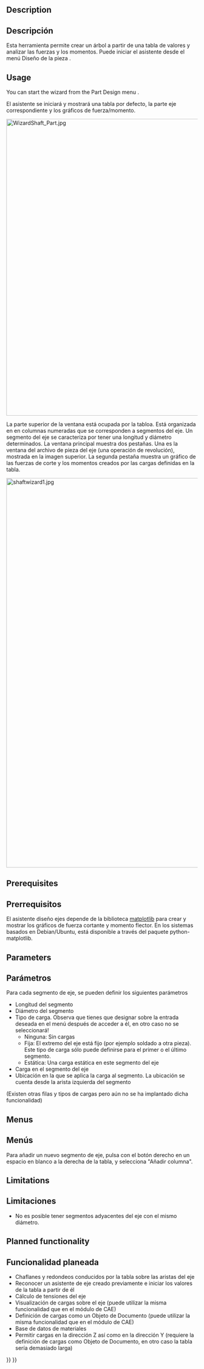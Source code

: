 <languages/>

<div class="mw-translate-fuzzy">
{{Docnav/es
|[[PartDesign_Migrate/es|Migrar]]
|[[PartDesign_InvoluteGear/es|Engranaje Evolvente]]
|[[PartDesign_Workbench/es|DiseñoPiezas]]
|IconL=PartDesign_Migrate.svg
|IconR=PartDesign_InternalExternalGear.svg
|IconC=Workbench_PartDesign.svg
}}
</div>

{{GuiCommand/es
|Name=PartDesign WizardShaft
|Name/es=DiseñoPiezas AsistenteEje
|Workbenches=[[PartDesign_Workbench/es|DiseñoPiezas]]
}}

==Description==

<div class="mw-translate-fuzzy">
==Descripción==
Esta herramienta permite crear un árbol a partir de una tabla de valores y analizar las fuerzas y los momentos. Puede iniciar el asistente desde el menú Diseño de la pieza {{MenuCommand|DiseñoPieza → [[File:PartDesign_WizardShaft.svg|20px]] Asistente Diseño Ejes...}}.
</div> 

==Usage==

You can start the wizard from the Part Design menu {{MenuCommand|Part Design → [[File:PartDesign_WizardShaft.svg|20px]] Shaft design wizard...}}.

El asistente se iniciará y mostrará una tabla por defecto, la parte eje correspondiente y los gráficos de fuerza/momento.

<div class="mw-translate-fuzzy">
[[Image:WizardShaft_Part.jpg|780px]]
{{clear}}
</div>

La parte superior de la ventana está ocupada por la tabloa. Está organizada en en columnas numeradas que se corresponden a segmentos del eje. Un segmento del eje se caracteriza por tener una longitud y diámetro determinados. La ventana principal muestra dos pestañas. Una es la ventana del archivo de pieza del eje (una operación de revolución), mostrada en la imagen superior. La segunda pestaña muestra un gráfico de las fuerzas de corte y los momentos creados por las cargas definidas en la tabla.

<div class="mw-translate-fuzzy">
[[Image:shaftwizard1.jpg|1024px]] 
{{clear}}
</div>

==Prerequisites==

<div class="mw-translate-fuzzy">
==Prerrequisitos==
El asistente diseño ejes depende de la biblioteca [http://matplotlib.org/ matplotlib] para crear y mostrar los gráficos de fuerza cortante y momento flector. En los sistemas basados en Debian/Ubuntu, está disponible a través del paquete python-matplotlib.
</div>

==Parameters==

<div class="mw-translate-fuzzy">
==Parámetros==
Para cada segmento de eje, se pueden definir los siguientes parámetros
* Longitud del segmento
* Diámetro del segmento
* Tipo de carga. Observa que tienes que designar sobre la entrada deseada en el menú después de acceder a él, en otro caso no se seleccionará!
** Ninguna: Sin cargas
** Fija: El extremo del eje está fijo (por ejemplo soldado a otra pieza). Este tipo de carga sólo puede definirse para el primer o el último segmento.
** Estática: Una carga estática en este segmento del eje
* Carga en el segmento del eje
* Ubicación en la que se aplica la carga al segmento. La ubicación se cuenta desde la arista izquierda del segmento
(Existen otras filas y tipos de cargas pero aún no se ha implantado dicha funcionalidad)
</div>

==Menus==

<div class="mw-translate-fuzzy">
==Menús==
Para añadir un nuevo segmento de eje, pulsa con el botón derecho en un espacio en blanco a la derecha de la tabla, y selecciona "Añadir columna".
</div>

==Limitations==

<div class="mw-translate-fuzzy">
==Limitaciones==
* No es posible tener segmentos adyacentes del eje con el mismo diámetro.
</div>

==Planned functionality==

<div class="mw-translate-fuzzy">
==Funcionalidad planeada==

* Chaflanes y redondeos conducidos por la tabla sobre las aristas del eje
* Reconocer un asistente de eje creado previamente e iniciar los valores de la tabla a partir de él
* Cálculo de tensiones del eje
* Visualización de cargas sobre el eje (puede utilizar la misma funcionalidad que en el módulo de CAE)
* Definición de cargas como un Objeto de Documento (puede utilizar la misma funcionalidad que en el módulo de CAE)
* Base de datos de materiales
* Permitir cargas en la dirección Z así como en la dirección Y (requiere la definición de cargas como Objeto de Documento, en otro caso la tabla sería demasiado larga)
</div>


<div class="mw-translate-fuzzy">
{{Docnav/es
|[[PartDesign_Migrate/es|Migrar]]
|[[PartDesign_InvoluteGear/es|Engranaje Revolución]]
|[[PartDesign_Workbench/es|DiseñoPiezas]]
|IconL=PartDesign_Migrate.svg
|IconR=PartDesign_InternalExternalGear.svg
|IconC=Workbench_PartDesign.svg
}}
</div>

{{PartDesign Tools navi{{#translation:}}}}
{{Userdocnavi{{#translation:}}}}